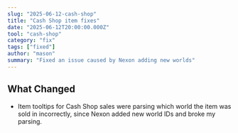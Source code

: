 ```yaml
---
slug: "2025-06-12-cash-shop"
title: "Cash Shop item fixes"
date: "2025-06-12T20:00:00.000Z"
tool: "cash-shop"
category: "fix"
tags: ["fixed"]
author: "mason"
summary: "Fixed an issue caused by Nexon adding new worlds"
---
```


## What Changed

- Item tooltips for Cash Shop sales were parsing which world the item was sold in incorrectly, since Nexon added new world IDs and broke my parsing.
